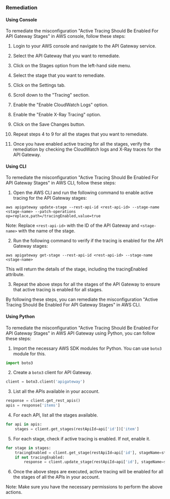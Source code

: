 ### Remediation

#### Using Console

To remediate the misconfiguration "Active Tracing Should Be Enabled For API Gateway Stages" in AWS console, follow these steps:

1. Login to your AWS console and navigate to the API Gateway service.

2. Select the API Gateway that you want to remediate.

3. Click on the Stages option from the left-hand side menu.

4. Select the stage that you want to remediate.

5. Click on the Settings tab.

6. Scroll down to the "Tracing" section.

7. Enable the "Enable CloudWatch Logs" option.

8. Enable the "Enable X-Ray Tracing" option.

9. Click on the Save Changes button.

10. Repeat steps 4 to 9 for all the stages that you want to remediate.

11. Once you have enabled active tracing for all the stages, verify the remediation by checking the CloudWatch logs and X-Ray traces for the API Gateway.

#### Using CLI

To remediate the misconfiguration "Active Tracing Should Be Enabled For API Gateway Stages" in AWS CLI, follow these steps:

1. Open the AWS CLI and run the following command to enable active tracing for the API Gateway stages:

```
aws apigateway update-stage --rest-api-id <rest-api-id> --stage-name <stage-name> --patch-operations op=replace,path=/tracingEnabled,value=true
```

Note: Replace `<rest-api-id>` with the ID of the API Gateway and `<stage-name>` with the name of the stage.

2. Run the following command to verify if the tracing is enabled for the API Gateway stages:

```
aws apigateway get-stage --rest-api-id <rest-api-id> --stage-name <stage-name>
```

This will return the details of the stage, including the tracingEnabled attribute.

3. Repeat the above steps for all the stages of the API Gateway to ensure that active tracing is enabled for all stages.

By following these steps, you can remediate the misconfiguration "Active Tracing Should Be Enabled For API Gateway Stages" in AWS CLI.

#### Using Python

To remediate the misconfiguration "Active Tracing Should Be Enabled For API Gateway Stages" in AWS API Gateway using Python, you can follow these steps:

1. Import the necessary AWS SDK modules for Python. You can use `boto3` module for this.

```python
import boto3
```

2. Create a `boto3` client for API Gateway.

```python
client = boto3.client('apigateway')
```

3. List all the APIs available in your account.

```python
response = client.get_rest_apis()
apis = response['items']
```

4. For each API, list all the stages available.

```python
for api in apis:
    stages = client.get_stages(restApiId=api['id'])['item']
```

5. For each stage, check if active tracing is enabled. If not, enable it.

```python
for stage in stages:
    tracingEnabled = client.get_stage(restApiId=api['id'], stageName=stage['stageName'])['tracingEnabled']
    if not tracingEnabled:
        response = client.update_stage(restApiId=api['id'], stageName=stage['stageName'], patchOperations=[{'op' : 'replace', 'path' : '/tracingEnabled', 'value' : 'True'}])
```

6. Once the above steps are executed, active tracing will be enabled for all the stages of all the APIs in your account.

Note: Make sure you have the necessary permissions to perform the above actions.

